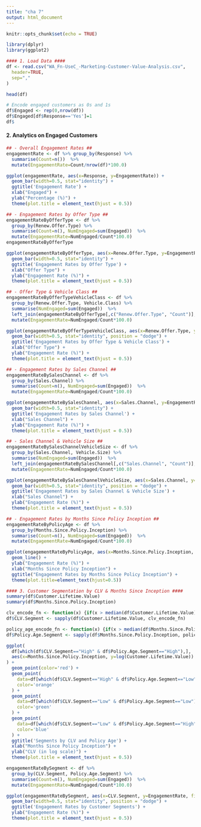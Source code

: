 ```yaml
---
title: "cha 7"
output: html_document
---
```


```r
knitr::opts_chunk$set(echo = TRUE)
```
```r
library(dplyr)
library(ggplot2)
```
```r
#### 1. Load Data ####
df <- read.csv("WA_Fn-UseC_-Marketing-Customer-Value-Analysis.csv", 
  header=TRUE, 
  sep=","
)
```
```r
head(df)
```

```r
# Encode engaged customers as 0s and 1s
df$Engaged <- rep(0,nrow(df))
df$Engaged[df$Response=='Yes']=1
df$
```
#### 2. Analytics on Engaged Customers ####

```r
## - Overall Engagement Rates ##
engagementRate <- df %>% group_by(Response) %>%
  summarise(Count=n())  %>%
  mutate(EngagementRate=Count/nrow(df)*100.0)

ggplot(engagementRate, aes(x=Response, y=EngagementRate)) +
  geom_bar(width=0.5, stat="identity") +
  ggtitle('Engagement Rate') +
  xlab("Engaged") +
  ylab("Percentage (%)") +
  theme(plot.title = element_text(hjust = 0.5)) 
```

```r
## - Engagement Rates by Offer Type ##
engagementRateByOfferType <- df %>% 
  group_by(Renew.Offer.Type) %>%
  summarise(Count=n(), NumEngaged=sum(Engaged))  %>%
  mutate(EngagementRate=NumEngaged/Count*100.0)
engagementRateByOfferType

ggplot(engagementRateByOfferType, aes(x=Renew.Offer.Type, y=EngagementRate)) +
  geom_bar(width=0.5, stat="identity") +
  ggtitle('Engagement Rates by Offer Type') +
  xlab("Offer Type") +
  ylab("Engagement Rate (%)") +
  theme(plot.title = element_text(hjust = 0.5)) 
```

```r
## - Offer Type & Vehicle Class ##
engagementRateByOfferTypeVehicleClass <- df %>% 
  group_by(Renew.Offer.Type, Vehicle.Class) %>%
  summarise(NumEngaged=sum(Engaged))  %>%
  left_join(engagementRateByOfferType[,c("Renew.Offer.Type", "Count")], by="Renew.Offer.Type") %>%
  mutate(EngagementRate=NumEngaged/Count*100.0)

ggplot(engagementRateByOfferTypeVehicleClass, aes(x=Renew.Offer.Type, y=EngagementRate, fill=Vehicle.Class)) +
  geom_bar(width=0.5, stat="identity", position = "dodge") +
  ggtitle('Engagement Rates by Offer Type & Vehicle Class') +
  xlab("Offer Type") +
  ylab("Engagement Rate (%)") +
  theme(plot.title = element_text(hjust = 0.5)) 
```

```r
## - Engagement Rates by Sales Channel ##
engagementRateBySalesChannel <- df %>% 
  group_by(Sales.Channel) %>%
  summarise(Count=n(), NumEngaged=sum(Engaged))  %>%
  mutate(EngagementRate=NumEngaged/Count*100.0)

ggplot(engagementRateBySalesChannel, aes(x=Sales.Channel, y=EngagementRate)) +
  geom_bar(width=0.5, stat="identity") +
  ggtitle('Engagement Rates by Sales Channel') +
  xlab("Sales Channel") +
  ylab("Engagement Rate (%)") +
  theme(plot.title = element_text(hjust = 0.5)) 
```

```r
## - Sales Channel & Vehicle Size ##
engagementRateBySalesChannelVehicleSize <- df %>% 
  group_by(Sales.Channel, Vehicle.Size) %>%
  summarise(NumEngaged=sum(Engaged))  %>%
  left_join(engagementRateBySalesChannel[,c("Sales.Channel", "Count")], by="Sales.Channel") %>%
  mutate(EngagementRate=NumEngaged/Count*100.0)

ggplot(engagementRateBySalesChannelVehicleSize, aes(x=Sales.Channel, y=EngagementRate, fill=Vehicle.Size)) +
  geom_bar(width=0.5, stat="identity", position = "dodge") +
  ggtitle('Engagement Rates by Sales Channel & Vehicle Size') +
  xlab("Sales Channel") +
  ylab("Engagement Rate (%)") +
  theme(plot.title = element_text(hjust = 0.5)) 
```

```r
## - Engagement Rates by Months Since Policy Inception ##
engagementRateByPolicyAge <- df %>% 
  group_by(Months.Since.Policy.Inception) %>%
  summarise(Count=n(), NumEngaged=sum(Engaged))  %>%
  mutate(EngagementRate=NumEngaged/Count*100.0)

ggplot(engagementRateByPolicyAge, aes(x=Months.Since.Policy.Inception, y=EngagementRate)) +
  geom_line() +
  ylab("Engagement Rate (%)") +
  xlab("Months Since Policy Inception") +
  ggtitle("Engagement Rates by Months Since Policy Inception") +
  theme(plot.title=element_text(hjust=0.5))
```

```r
#### 3. Customer Segmentation by CLV & Months Since Inception ####
summary(df$Customer.Lifetime.Value)
summary(df$Months.Since.Policy.Inception)

clv_encode_fn <- function(x) {if(x > median(df$Customer.Lifetime.Value)) "High" else "Low"}
df$CLV.Segment <- sapply(df$Customer.Lifetime.Value, clv_encode_fn)

policy_age_encode_fn <- function(x) {if(x > median(df$Months.Since.Policy.Inception)) "High" else "Low"}
df$Policy.Age.Segment <- sapply(df$Months.Since.Policy.Inception, policy_age_encode_fn)

ggplot(
  df[which(df$CLV.Segment=="High" & df$Policy.Age.Segment=="High"),], 
  aes(x=Months.Since.Policy.Inception, y=log(Customer.Lifetime.Value))
) +
  geom_point(color='red') +
  geom_point(
    data=df[which(df$CLV.Segment=="High" & df$Policy.Age.Segment=="Low"),], 
    color='orange'
  ) +
  geom_point(
    data=df[which(df$CLV.Segment=="Low" & df$Policy.Age.Segment=="Low"),], 
    color='green'
  ) +
  geom_point(
    data=df[which(df$CLV.Segment=="Low" & df$Policy.Age.Segment=="High"),], 
    color='blue'
  ) +
  ggtitle('Segments by CLV and Policy Age') +
  xlab("Months Since Policy Inception") +
  ylab("CLV (in log scale)") +
  theme(plot.title = element_text(hjust = 0.5))
```

```r
engagementRateBySegment <- df %>% 
  group_by(CLV.Segment, Policy.Age.Segment) %>%
  summarise(Count=n(), NumEngaged=sum(Engaged))  %>%
  mutate(EngagementRate=NumEngaged/Count*100.0)

ggplot(engagementRateBySegment, aes(x=CLV.Segment, y=EngagementRate, fill=Policy.Age.Segment)) +
  geom_bar(width=0.5, stat="identity", position = "dodge") +
  ggtitle('Engagement Rates by Customer Segments') +
  ylab("Engagement Rate (%)") +
  theme(plot.title = element_text(hjust = 0.5)) 
```

